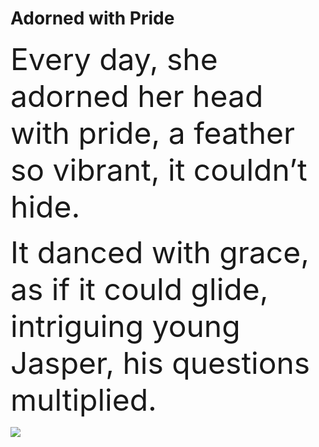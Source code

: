 # Adorned with Pride {.unnumbered}

[Every day, she adorned her head with pride, a feather so vibrant, it couldn't hide. ]{style="font-size: 48px;"}

[It danced with grace, as if it could glide, intriguing young Jasper, his questions multiplied.]{style="font-size: 48px;"}

![](imgs/Picture2.png)
